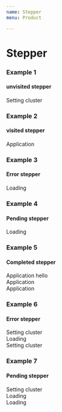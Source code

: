 ```yaml
---
name: Stepper
menu: Product

---
```


# Stepper
### Example 1
#### unvisited stepper
<Playground>

<div class="stepper-indicator">
  <div class="stepper-indicator-wrapper">
<div class="stepper-indicator-unvisited">
  <div class="stepper-indicator-step_mark">
    <div class="d-flex">
      <div class="stepper-fixed">
        <div class="indicator-circle" />
        <div class="stepper-text">
          <span class="stepper-indicator-step_mark__name">
            Setting cluster
          </span>
        </div>
      </div>
      <span class="stepper-indicator-step_mark__line" />
    </div>
  </div>
  </div>
</div>
</div>

</Playground>

### Example 2
#### visited stepper
<Playground>

<div class="stepper-indicator">
  <div class="stepper-indicator-wrapper">
<div class="stepper-indicator-visited">
  <div class="stepper-indicator-step_mark">
    <div class="d-flex">
      <div class="stepper-fixed">
        <div class="indicator-circle" />
        <div class="stepper-text">
          <span class="stepper-indicator-step_mark__name">
            Application
          </span>
        </div>
      </div>
      <span class="stepper-indicator-step_mark__line" />
    </div>
  </div>
  </div>
</div>
</div>
  
</Playground>


### Example 3
#### Error stepper
<Playground>

<div class="stepper-indicator">
  <div class="stepper-indicator-wrapper">
<div class="stepper-indicator-failed">
  <div class="stepper-indicator-step_mark">
    <div class="d-flex">
      <div class="stepper-fixed">
        <div class="indicator-circle" />
        <div class="stepper-text">
          <span class="stepper-indicator-step_mark__name">
            Loading
          </span>
        </div>
      </div>
      <span class="stepper-indicator-step_mark__line" />
    </div>
  </div>
  </div>
</div>
</div>

</Playground>


### Example 4
#### Pending stepper
<Playground>

<div class="stepper-indicator">
  <div class="stepper-indicator-wrapper">
<div class="stepper-indicator-current">
  <div class="stepper-indicator-step_mark">
    <div class="d-flex">
      <div class="stepper-fixed">
        <div class="indicator-circle" />
        <div class="stepper-text">
          <span class="stepper-indicator-step_mark__name">
              Loading
          </span>
        </div>
      </div>
      <span class="stepper-indicator-step_mark__line" />
    </div>
  </div>
  </div>
</div>
</div>

</Playground>

### Example 5
#### Completed stepper
<Playground>

<div class="stepper-indicator">
  <div class="stepper-indicator-wrapper">
    <div class="stepper-indicator-visited">
      <div class="stepper-indicator-step_mark">
        <div class="d-flex">
          <div class="stepper-fixed">
            <div class="indicator-circle" />
            <div class="stepper-text">
              <span class="stepper-indicator-step_mark__name">
                Application hello
              </span>
            </div>
          </div>
          <span class="stepper-indicator-step_mark__line" />
        </div>
      </div>
    </div>
  </div>
  <div class="stepper-indicator-wrapper">
    <div class="stepper-indicator-visited">
      <div class="stepper-indicator-step_mark">
        <div class="d-flex">
          <div class="stepper-fixed">
            <div class="indicator-circle" />
            <div class="stepper-text">
              <span class="stepper-indicator-step_mark__name">
                Application
              </span>
            </div>
          </div>
          <span class="stepper-indicator-step_mark__line" />
        </div>
      </div>
    </div>
  </div>
    <div class="stepper-indicator-visited">
      <div class="stepper-indicator-step_mark">
        <div class="d-flex">
          <div class="stepper-fixed">
            <div class="indicator-circle" />
            <div class="stepper-text">
              <span class="stepper-indicator-step_mark__name">
                Application
              </span>
            </div>
          </div>
      </div>
    </div>
  </div>
</div>
      

  
</Playground>


### Example 6
#### Error stepper
<Playground>

<div class="stepper-indicator">
  <div class="stepper-indicator-wrapper">
    <div class="stepper-indicator-failed">
      <div class="stepper-indicator-step_mark">
        <div class="d-flex">
          <div class="stepper-fixed">
            <div class="indicator-circle" />
            <div class="stepper-text">
              <span class="stepper-indicator-step_mark__name">
                Setting cluster
              </span>
            </div>
          </div>
          <span class="stepper-indicator-step_mark__line" />
        </div>
      </div>
    </div>
  </div>
    <div class="stepper-indicator-wrapper">
    <div class="stepper-indicator-unvisited">
      <div class="stepper-indicator-step_mark">
        <div class="d-flex">
          <div class="stepper-fixed">
            <div class="indicator-circle" />
            <div class="stepper-text">
              <span class="stepper-indicator-step_mark__name">
                  Loading
              </span>
            </div>
          </div>
          <span class="stepper-indicator-step_mark__line" />
        </div>
      </div>
    </div>
  </div>
    <div class="stepper-indicator-unvisited">
      <div class="stepper-indicator-step_mark">
        <div class="d-flex">
          <div class="stepper-fixed">
            <div class="indicator-circle" />
            <div class="stepper-text">
              <span class="stepper-indicator-step_mark__name">
                Setting cluster
              </span>
            </div>
          </div>
        </div>
      </div>
    </div>
</div>

</Playground>

### Example 7
#### Pending stepper
<Playground>

<div class="stepper-indicator">
  <div class="stepper-indicator-wrapper">
    <div class="stepper-indicator-current">
      <div class="stepper-indicator-step_mark">
        <div class="d-flex">
          <div class="stepper-fixed">
            <div class="indicator-circle" />
            <div class="stepper-text">
              <span class="stepper-indicator-step_mark__name">
                Setting cluster
              </span>
            </div>
          </div>
          <span class="stepper-indicator-step_mark__line" />
        </div>
      </div>
    </div>
  </div>
    <div class="stepper-indicator-wrapper">
    <div class="stepper-indicator-unvisited">
      <div class="stepper-indicator-step_mark">
        <div class="d-flex">
          <div class="stepper-fixed">
            <div class="indicator-circle" />
            <div class="stepper-text">
              <span class="stepper-indicator-step_mark__name">
                 Loading
              </span>
            </div>
          </div>
          <span class="stepper-indicator-step_mark__line" />
        </div>
      </div>
    </div>
  </div>
    <div class="stepper-indicator-unvisited">
      <div class="stepper-indicator-step_mark">
        <div class="d-flex">
          <div class="stepper-fixed">
            <div class="indicator-circle" />
            <div class="stepper-text">
              <span class="stepper-indicator-step_mark__name">
                 Loading
              </span>
            </div>
          </div>
        </div>
      </div>
    </div>
</div>

</Playground>




